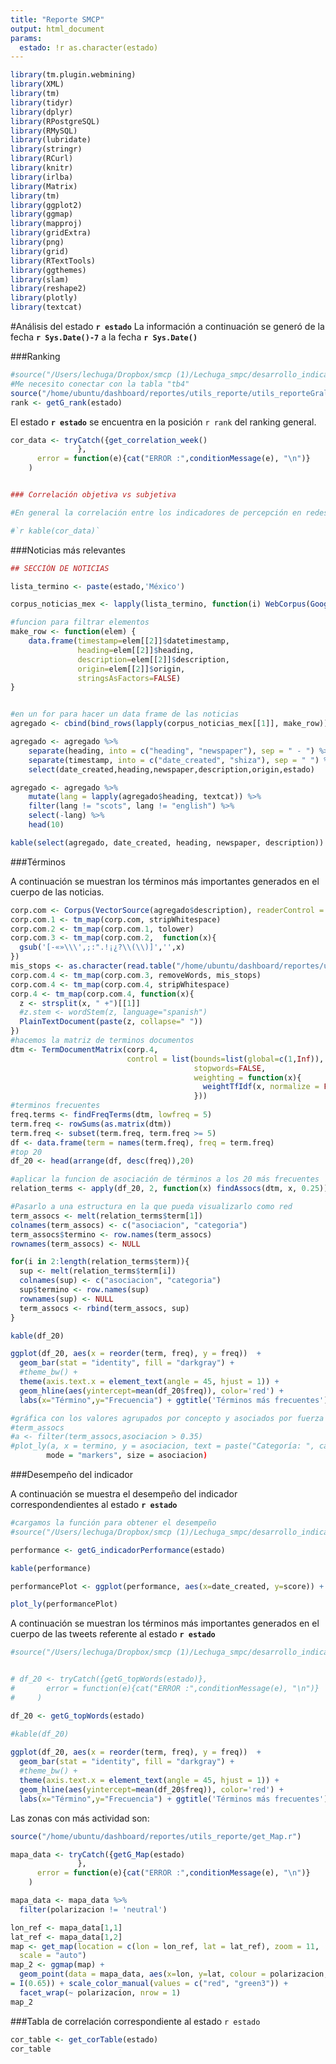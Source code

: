 ```yaml
---
title: "Reporte SMCP"
output: html_document
params:
  estado: !r as.character(estado)
---
```


```r
library(tm.plugin.webmining)
library(XML)
library(tm)
library(tidyr)
library(dplyr)
library(RPostgreSQL)
library(RMySQL)
library(lubridate)
library(stringr)
library(RCurl)
library(knitr)
library(irlba)
library(Matrix)
library(tm)
library(ggplot2)
library(ggmap)
library(mapproj)
library(gridExtra)
library(png)
library(grid)
library(RTextTools)
library(ggthemes)
library(slam)
library(reshape2)
library(plotly)
library(textcat)
```

#Análisis del estado __`r estado`__ 
La información a continuación se generó de la fecha __`r Sys.Date()-7`__ a la fecha __`r Sys.Date()`__


###Ranking 

```r
#source("/Users/lechuga/Dropbox/smcp (1)/Lechuga_smpc/desarrollo_indicadoresDashboard/generacion_reporte/get_rank.r")
#Me necesito conectar con la tabla "tb4"
source("/home/ubuntu/dashboard/reportes/utils_reporte/utils_reporteGral.r")
rank <- getG_rank(estado)
```


El estado __`r estado`__ se encuentra en la posición `r rank` del ranking general.




```r


cor_data <- tryCatch({get_correlation_week()
               },
      error = function(e){cat("ERROR :",conditionMessage(e), "\n")}
    )


### Correlación objetiva vs subjetiva

#En general la correlación entre los indicadores de percepción en redes sociales (_subjetivos_) vs los indicadores de percepción de las noticas (_objetivos_) está dada por la siguiente tabla:

#`r kable(cor_data)`
```

###Noticias más relevantes 

```r
## SECCIÓN DE NOTICIAS

lista_termino <- paste(estado,'México')

corpus_noticias_mex <- lapply(lista_termino, function(i) WebCorpus(GoogleNewsSource(params=list(hl = "spanish", q = i, ie ="utf-8", num = 40, gl = "MX", output = "rss"))))

#funcion para filtrar elementos
make_row <- function(elem) {
    data.frame(timestamp=elem[[2]]$datetimestamp,
               heading=elem[[2]]$heading,
               description=elem[[2]]$description,
               origin=elem[[2]]$origin,
               stringsAsFactors=FALSE)
}


#en un for para hacer un data frame de las noticias
agregado <- cbind(bind_rows(lapply(corpus_noticias_mex[[1]], make_row)),estado = estado)

agregado <- agregado %>%
    separate(heading, into = c("heading", "newspaper"), sep = " - ") %>%
    separate(timestamp, into = c("date_created", "shiza"), sep = " ") %>%
    select(date_created,heading,newspaper,description,origin,estado)

agregado <- agregado %>%
    mutate(lang = lapply(agregado$heading, textcat)) %>%
    filter(lang != "scots", lang != "english") %>%
    select(-lang) %>%
    head(10)

kable(select(agregado, date_created, heading, newspaper, description))


```


###Términos

A continuación se muestran los términos más importantes generados en el cuerpo de las noticias.

```r

corp.com <- Corpus(VectorSource(agregado$description), readerControl = list(language ='spa'))
corp.com.1 <- tm_map(corp.com, stripWhitespace)
corp.com.2 <- tm_map(corp.com.1, tolower)
corp.com.3 <- tm_map(corp.com.2,  function(x){
  gsub('[-«»\\\',;:".!¡¿?\\(\\)]','',x)
}) 
mis_stops <- as.character(read.table("/home/ubuntu/dashboard/reportes/utils_reporte/espanol_stops.txt")[,1])
corp.com.4 <- tm_map(corp.com.3, removeWords, mis_stops)
corp.com.4 <- tm_map(corp.com.4, stripWhitespace)
corp.4 <- tm_map(corp.com.4, function(x){
  z <- strsplit(x, " +")[[1]]
  #z.stem <- wordStem(z, language="spanish")
  PlainTextDocument(paste(z, collapse=" "))
})
#hacemos la matriz de terminos documentos
dtm <- TermDocumentMatrix(corp.4,
                          control = list(bounds=list(global=c(1,Inf)), 
                                         stopwords=FALSE,
                                         weighting = function(x){ 
                                           weightTfIdf(x, normalize = FALSE)
                                         }))
#terminos frecuentes
freq.terms <- findFreqTerms(dtm, lowfreq = 5)
term.freq <- rowSums(as.matrix(dtm))
term.freq <- subset(term.freq, term.freq >= 5)
df <- data.frame(term = names(term.freq), freq = term.freq)
#top 20 
df_20 <- head(arrange(df, desc(freq)),20)

#aplicar la funcion de asociación de términos a los 20 más frecuentes
relation_terms <- apply(df_20, 2, function(x) findAssocs(dtm, x, 0.25))

#Pasarlo a una estructura en la que pueda visualizarlo como red
term_assocs <- melt(relation_terms$term[1])
colnames(term_assocs) <- c("asociacion", "categoria")
term_assocs$termino <- row.names(term_assocs)
rownames(term_assocs) <- NULL

for(i in 2:length(relation_terms$term)){
  sup <- melt(relation_terms$term[i])
  colnames(sup) <- c("asociacion", "categoria")
  sup$termino <- row.names(sup)
  rownames(sup) <- NULL
  term_assocs <- rbind(term_assocs, sup)
}

kable(df_20)

ggplot(df_20, aes(x = reorder(term, freq), y = freq))  +
  geom_bar(stat = "identity", fill = "darkgray") +
  #theme_bw() +
  theme(axis.text.x = element_text(angle = 45, hjust = 1)) +
  geom_hline(aes(yintercept=mean(df_20$freq)), color='red') +
  labs(x="Término",y="Frecuencia") + ggtitle('Términos más frecuentes') + coord_flip()

#gráfica con los valores agrupados por concepto y asociados por fuerza
#term_assocs
#a <- filter(term_assocs,asociacion > 0.35)
#plot_ly(a, x = termino, y = asociacion, text = paste("Categoría: ", categoria),
        mode = "markers", size = asociacion)

```


###Desempeño del indicador 

A continuación se muestra el desempeño del indicador correspondendientes al estado __`r estado`__ 


```r
#cargamos la función para obtener el desempeño
#source("/Users/lechuga/Dropbox/smcp (1)/Lechuga_smpc/desarrollo_indicadoresDashboard/generacion_reporte/get_performance.r")

performance <- getG_indicadorPerformance(estado)

kable(performance)

performancePlot <- ggplot(performance, aes(x=date_created, y=score)) + geom_line()

plot_ly(performancePlot)
```


A continuación se muestran los términos más importantes generados en el cuerpo de las tweets referente al estado __`r estado`__ 

```r
#source("/Users/lechuga/Dropbox/smcp (1)/Lechuga_smpc/desarrollo_indicadoresDashboard/generacion_reporte/get_topWordsTweets.r")


# df_20 <- tryCatch({getG_topWords(estado)},
#       error = function(e){cat("ERROR :",conditionMessage(e), "\n")} 
#     )

df_20 <- getG_topWords(estado)

#kable(df_20)
      
ggplot(df_20, aes(x = reorder(term, freq), y = freq))  +
  geom_bar(stat = "identity", fill = "darkgray") +
  #theme_bw() +
  theme(axis.text.x = element_text(angle = 45, hjust = 1)) +
  geom_hline(aes(yintercept=mean(df_20$freq)), color='red') +
  labs(x="Término",y="Frecuencia") + ggtitle('Términos más frecuentes') + coord_flip()

```


Las zonas con más actividad son:

```r
source("/home/ubuntu/dashboard/reportes/utils_reporte/get_Map.r")

mapa_data <- tryCatch({getG_Map(estado)
               },
      error = function(e){cat("ERROR :",conditionMessage(e), "\n")} 
    )

mapa_data <- mapa_data %>%
  filter(polarizacion != 'neutral')

lon_ref <- mapa_data[1,1]
lat_ref <- mapa_data[1,2]
map <- get_map(location = c(lon = lon_ref, lat = lat_ref), zoom = 11,
  scale = "auto")
map_2 <- ggmap(map) +
  geom_point(data = mapa_data, aes(x=lon, y=lat, colour = polarizacion, size = 3), alpha
= I(0.65)) + scale_color_manual(values = c("red", "green3")) + 
  facet_wrap(~ polarizacion, nrow = 1)
map_2

```


###Tabla de correlación correspondiente al estado `r estado`

```r

cor_table <- get_corTable(estado)
cor_table

```
















